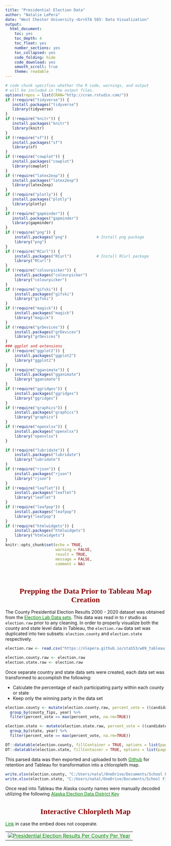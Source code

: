 ---
title: "Presidential Election Data"
author: "Natalie LePera"
date: "West Chester University <br>STA 503: Data Visualization"
output:
  html_document: 
    toc: yes
    toc_depth: 4
    toc_float: yes
    number_sections: yes
    toc_collapsed: yes
    code_folding: hide
    code_download: yes
    smooth_scroll: true
    theme: readable
---

```{=html}
<style type="text/css">

div#TOC li {
    list-style:none;
    background-color:lightgray;
    background-image:none;
    background-repeat:none;
    background-position:0;
    font-family: Arial, Helvetica, sans-serif;
    color: #780c0c;
}

/* mouse over link */
div#TOC a:hover {
  color: red;
}

/* unvisited link */
div#TOC a:link {
  color: blue;
}



h1.title {
  font-size: 24px;
  color: Darkblue;
  text-align: center;
  font-family: Arial, Helvetica, sans-serif;
  font-variant-caps: normal;
}
h4.subtitle {
  font-size: 18px;
  font-family: "Times New Roman", Times, serif;
  color: DarkRed;
  text-align: center;
}
h4.author { 
    font-size: 18px;
  font-family: "Times New Roman", Times, serif;
  color: DarkRed;
  text-align: center;
}
h4.date { 
  font-size: 18px;
  font-family: "Times New Roman", Times, serif;
  color: DarkBlue;
  text-align: center;
}
h1 {
    font-size: 24px;
    font-family: "Times New Roman", Times, serif;
    color: darkred;
    text-align: center;
}
h2 {
    font-size: 18px;
    font-family: "Times New Roman", Times, serif;
    color: navy;
    text-align: center;
}

h3 { 
    font-size: 15px;
    font-family: "Times New Roman", Times, serif;
    color: navy;
    text-align: left;
}

h4 { /* Header 4 - and the author and data headers use this too  */
    font-size: 18px;
    font-family: "Times New Roman", Times, serif;
    color: darkred;
    text-align: left;
}
h5 { 
    font-size: 15px;
    font-family: "Times New Roman", Times, serif;
    color: white;
    text-align: left;
}
/* unvisited link */
a:link {
  color: green;
}

/* visited link */
a:visited {
  color: green;
}

/* mouse over link */
a:hover {
  color: red;
}

/* selected link */
a:active {
  color: yellow;
}

</style>
```

```{r setup, include=FALSE}
# code chunk specifies whether the R code, warnings, and output 
# will be included in the output files.
options(repos = list(CRAN="http://cran.rstudio.com/"))
if (!require("tidyverse")) {
   install.packages("tidyverse")
   library(tidyverse)
}
if (!require("knitr")) {
   install.packages("knitr")
   library(knitr)
}
if (!require("sf")) {
   install.packages("sf")
   library(sf)
}
if (!require("cowplot")) {
   install.packages("cowplot")
   library(cowplot)
}
if (!require("latex2exp")) {
   install.packages("latex2exp")
   library(latex2exp)
}
if (!require("plotly")) {
   install.packages("plotly")
   library(plotly)
}
if (!require("gapminder")) {
   install.packages("gapminder")
   library(gapminder)
}
if (!require("png")) {
    install.packages("png")             # Install png package
    library("png")
}
if (!require("RCurl")) {
    install.packages("RCurl")           # Install RCurl package
    library("RCurl")
}
if (!require("colourpicker")) {
    install.packages("colourpicker")              
    library("colourpicker")
}
if (!require("gifski")) {
    install.packages("gifski")              
    library("gifski")
}
if (!require("magick")) {
    install.packages("magick")              
    library("magick")
}
if (!require("grDevices")) {
    install.packages("grDevices")              
    library("grDevices")
}
### ggplot and extensions
if (!require("ggplot2")) {
    install.packages("ggplot2")              
    library("ggplot2")
}
if (!require("gganimate")) {
    install.packages("gganimate")              
    library("gganimate")
}
if (!require("ggridges")) {
    install.packages("ggridges")              
    library("ggridges")
}
if (!require("graphics")) {
    install.packages("graphics")              
    library("graphics")
}
if (!require("openxlsx")) {
    install.packages("openxlsx")              
    library("openxlsx")
}

if (!require("lubridate")) {
    install.packages("lubridate")              
    library("lubridate")
}
if (!require("rjson")) {
    install.packages("rjson")              
    library("rjson")
}
if (!require("leaflet")) {
    install.packages("leaflet")              
    library("leaflet")
}
if (!require("leafpop")) {
    install.packages("leafpop")              
    library("leafpop")
}
if (!require("htmlwidgets")) {
    install.packages("htmlwidgets")              
    library("htmlwidgets")
}
knitr::opts_chunk$set(echo = TRUE,       
                      warning = FALSE,   
                      result = TRUE,   
                      message = FALSE,
                      comment = NA)
```
\

# Prepping the Data Prior to Tableau Map Creation


The County Presidential Election Results 2000 - 2020 dataset was obtained from the <a href="https://dataverse.harvard.edu/dataset.xhtml?persistentId=doi:10.7910/DVN/VOQCHQMIT">Election Lab Data sets</a>.  This data was read in to r studio as `election.raw` prior to any cleaning.  In order to properly visualize both the county and state level data in Tableau, the `election.raw` data set was duplicated into two subsets: `election.county` and `election.state` respectively.
```{r}
election.raw <- read.csv("https://nlepera.github.io/sta553/w09_tableau_maps/data/PresidentialElection2000To2020.csv")
```

```{r}
election.county.raw <- election.raw
election.state.raw <- election.raw
```

Once separate country and state data sets were created, each data set was transformed to accomplish the following:

  -   Calculate the percentage of each participating party within each county or state
  -   Keep only the winning party in the data set

```{r}
election.county <- mutate(election.county.raw, percent_vote = ((candidatevotes / totalvotes)*100)) %>% 
  group_by(county_fips, year) %>% 
  filter(percent_vote == max(percent_vote, na.rm=TRUE))

election.state <- mutate(election.state.raw, percent_vote = ((candidatevotes / totalvotes)*100)) %>% 
  group_by(state, year) %>% 
  filter(percent_vote == max(percent_vote, na.rm=TRUE))

```

```{r out.height='100%', align='center'}
DT::datatable(election.county, fillContainer = TRUE, options = list(pageLength = 10))
DT::datatable(election.state, fillContainer = TRUE, options = list(pageLength = 10))
```

This parsed data was then exported and uploaded to both <a href="https://github.com/nlepera/sta553/tree/main/w09_tableau_maps/data">Github</a> for retention and Tableau for transformation into a chloropleth map. 

```{r echo=TRUE, eval=FALSE}
write.xlsx(election.county, "C:/Users/natal/OneDrive/Documents/School Files/Spring 2024/STA553 - Data Visualization/sta553/w09_tableau_maps/data/election_county.xlsx", row.names=FALSE )
write.xlsx(election.state, "C:/Users/natal/OneDrive/Documents/School Files/Spring 2024/STA553 - Data Visualization/sta553/w09_tableau_maps/data/election_state.xlsx", row.names=FALSE )
```

Once read into Tableau the Alaska county names were manually decoded utilizing the following <a href="https://www.elections.alaska.gov/doc/forms/H07.pdf">Alaska Election Data District Key</a>

# Interactive Chlorpleth Map

<a href="https://prod-useast-b.online.tableau.com/t/nl10316570740a22d2e/views/PresidentialElectionResultsPerCountyPerYear/Sheet1">Link</a> in case the embed does not cooperate.

<table width="100%">
<tr>
<td>
<div class='tableauPlaceholder' id='viz1712200748429' style='position: relative'><noscript><a href='#'><img alt='Presidential Election Results Per County Per Year ' src='https:&#47;&#47;public.tableau.com&#47;static&#47;images&#47;Pr&#47;PresidentialElectionResultsPerCountyPerYear&#47;Sheet1&#47;1_rss.png' style='border: none' /></a></noscript>

<object class='tableauViz'  style='display:none;'>
<param name='host_url' value='https%3A%2F%2Fpublic.tableau.com%2F' />
<param name='embed_code_version' value='3' />
<param name='site_root' value='' />
<param name='name' value='PresidentialElectionResultsPerCountyPerYear&#47;Sheet1' />
<param name='tabs' value='no' /><param name='toolbar' value='yes' />
<param name='static_image' value='https:&#47;&#47;public.tableau.com&#47;static&#47;images&#47;Pr&#47;PresidentialElectionResultsPerCountyPerYear&#47;Sheet1&#47;1.png' /> <param name='animate_transition' value='yes' />
<param name='display_static_image' value='yes' />
<param name='display_spinner' value='yes' />
<param name='display_overlay' value='yes' />
<param name='display_count' value='yes' />
<param name='language' value='en-US' />
</object>
</div>                

<script type='text/javascript'>var divElement = document.getElementById('viz1712200748429');
var vizElement = divElement.getElementsByTagName('object')[0];
vizElement.style.width='100%';vizElement.style.height=(divElement.offsetWidth*0.75)+'px';
var scriptElement = document.createElement('script');
scriptElement.src = 'https://public.tableau.com/javascripts/api/viz_v1.js';
vizElement.parentNode.insertBefore(scriptElement, vizElement); 

</script>

</td>
</tr>
</table>

